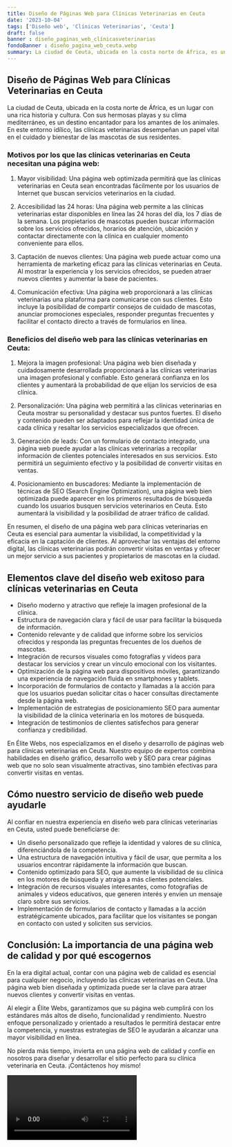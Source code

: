 ```yaml
---
title: Diseño de Páginas Web para Clínicas Veterinarias en Ceuta
date: '2023-10-04'
tags: ['Diseño web', 'Clínicas Veterinarias', 'Ceuta']
draft: false
banner : diseño_paginas_web_clínicasveterinarias
fondoBanner : diseño_pagina_web_ceuta.webp
summary: La ciudad de Ceuta, ubicada en la costa norte de África, es un lugar con una rica historia y cultura. Con sus hermosas playas y su clima mediterráneo, es un destino encantador para los amantes de los animales. En este entorno idílico, las clínicas veterinarias desempeñan un papel vital en el cuidado y bienestar de las mascotas de sus residentes.
---
```


## Diseño de Páginas Web para Clínicas Veterinarias en Ceuta

La ciudad de Ceuta, ubicada en la costa norte de África, es un lugar con una rica historia y cultura. Con sus hermosas playas y su clima mediterráneo, es un destino encantador para los amantes de los animales. En este entorno idílico, las clínicas veterinarias desempeñan un papel vital en el cuidado y bienestar de las mascotas de sus residentes.

### Motivos por los que las clínicas veterinarias en Ceuta necesitan una página web:

1. Mayor visibilidad: Una página web optimizada permitirá que las clínicas veterinarias en Ceuta sean encontradas fácilmente por los usuarios de Internet que buscan servicios veterinarios en la ciudad.

2. Accesibilidad las 24 horas: Una página web permite a las clínicas veterinarias estar disponibles en línea las 24 horas del día, los 7 días de la semana. Los propietarios de mascotas pueden buscar información sobre los servicios ofrecidos, horarios de atención, ubicación y contactar directamente con la clínica en cualquier momento conveniente para ellos.

3. Captación de nuevos clientes: Una página web puede actuar como una herramienta de marketing eficaz para las clínicas veterinarias en Ceuta. Al mostrar la experiencia y los servicios ofrecidos, se pueden atraer nuevos clientes y aumentar la base de pacientes.

4. Comunicación efectiva: Una página web proporcionará a las clínicas veterinarias una plataforma para comunicarse con sus clientes. Esto incluye la posibilidad de compartir consejos de cuidado de mascotas, anunciar promociones especiales, responder preguntas frecuentes y facilitar el contacto directo a través de formularios en línea.

### Beneficios del diseño web para las clínicas veterinarias en Ceuta:

1. Mejora la imagen profesional: Una página web bien diseñada y cuidadosamente desarrollada proporcionará a las clínicas veterinarias una imagen profesional y confiable. Esto generará confianza en los clientes y aumentará la probabilidad de que elijan los servicios de esa clínica.

2. Personalización: Una página web permitirá a las clínicas veterinarias en Ceuta mostrar su personalidad y destacar sus puntos fuertes. El diseño y contenido pueden ser adaptados para reflejar la identidad única de cada clínica y resaltar los servicios especializados que ofrecen.

3. Generación de leads: Con un formulario de contacto integrado, una página web puede ayudar a las clínicas veterinarias a recopilar información de clientes potenciales interesados en sus servicios. Esto permitirá un seguimiento efectivo y la posibilidad de convertir visitas en ventas.

4. Posicionamiento en buscadores: Mediante la implementación de técnicas de SEO (Search Engine Optimization), una página web bien optimizada puede aparecer en los primeros resultados de búsqueda cuando los usuarios busquen servicios veterinarios en Ceuta. Esto aumentará la visibilidad y la posibilidad de atraer tráfico de calidad.

En resumen, el diseño de una página web para clínicas veterinarias en Ceuta es esencial para aumentar la visibilidad, la competitividad y la eficacia en la captación de clientes. Al aprovechar las ventajas del entorno digital, las clínicas veterinarias podrán convertir visitas en ventas y ofrecer un mejor servicio a sus pacientes y propietarios de mascotas en la ciudad.

<GifSeo />

<Cta />

## Elementos clave del diseño web exitoso para clínicas veterinarias en Ceuta

- Diseño moderno y atractivo que refleje la imagen profesional de la clínica.
- Estructura de navegación clara y fácil de usar para facilitar la búsqueda de información.
- Contenido relevante y de calidad que informe sobre los servicios ofrecidos y responda las preguntas frecuentes de los dueños de mascotas.
- Integración de recursos visuales como fotografías y videos para destacar los servicios y crear un vínculo emocional con los visitantes.
- Optimización de la página web para dispositivos móviles, garantizando una experiencia de navegación fluida en smartphones y tablets.
- Incorporación de formularios de contacto y llamadas a la acción para que los usuarios puedan solicitar citas o hacer consultas directamente desde la página web.
- Implementación de estrategias de posicionamiento SEO para aumentar la visibilidad de la clínica veterinaria en los motores de búsqueda.
- Integración de testimonios de clientes satisfechos para generar confianza y credibilidad.

En Élite Webs, nos especializamos en el diseño y desarrollo de páginas web para clínicas veterinarias en Ceuta. Nuestro equipo de expertos combina habilidades en diseño gráfico, desarrollo web y SEO para crear páginas web que no solo sean visualmente atractivas, sino también efectivas para convertir visitas en ventas.

## Cómo nuestro servicio de diseño web puede ayudarle

Al confiar en nuestra experiencia en diseño web para clínicas veterinarias en Ceuta, usted puede beneficiarse de:

- Un diseño personalizado que refleje la identidad y valores de su clínica, diferenciándola de la competencia.
- Una estructura de navegación intuitiva y fácil de usar, que permita a los usuarios encontrar rápidamente la información que buscan.
- Contenido optimizado para SEO, que aumente la visibilidad de su clínica en los motores de búsqueda y atraiga a más clientes potenciales.
- Integración de recursos visuales interesantes, como fotografías de animales y videos educativos, que generen interés y envíen un mensaje claro sobre sus servicios.
- Implementación de formularios de contacto y llamadas a la acción estratégicamente ubicados, para facilitar que los visitantes se pongan en contacto con usted y soliciten sus servicios.

## Conclusión: La importancia de una página web de calidad y por qué escogernos

En la era digital actual, contar con una página web de calidad es esencial para cualquier negocio, incluyendo las clínicas veterinarias en Ceuta. Una página web bien diseñada y optimizada puede ser la clave para atraer nuevos clientes y convertir visitas en ventas.

Al elegir a Élite Webs, garantizamos que su página web cumplirá con los estándares más altos de diseño, funcionalidad y rendimiento. Nuestro enfoque personalizado y orientado a resultados le permitirá destacar entre la competencia, y nuestras estrategias de SEO le ayudarán a alcanzar una mayor visibilidad en línea.

No pierda más tiempo, invierta en una página web de calidad y confíe en nosotros para diseñar y desarrollar el sitio perfecto para su clínica veterinaria en Ceuta. ¡Contáctenos hoy mismo!

<Video />

<CtaBot job='Clínicas Veterinarias' city='Ceuta'/>

<Gmaps query='Ceuta+españa+maps' />
